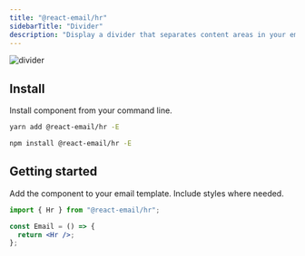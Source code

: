 ```yaml
---
title: "@react-email/hr"
sidebarTitle: "Divider"
description: "Display a divider that separates content areas in your email."
---
```



<img className="rounded-md" src="/docs/images/components/hr.png" alt="divider" />

## Install

Install component from your command line.

<CodeGroup>

```sh yarn
yarn add @react-email/hr -E
```

```sh npm
npm install @react-email/hr -E
```

</CodeGroup>

## Getting started

Add the component to your email template. Include styles where needed.

```jsx
import { Hr } from "@react-email/hr";

const Email = () => {
  return <Hr />;
};
```

<Support />

<License />
